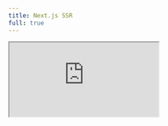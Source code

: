 ```yaml
---
title: Next.js SSR
full: true
---
```


<iframe
    src="https://codesandbox.io/embed/swr-ssr-0huort?file=/pages/index.js?codemirror=1&fontsize=14&theme=dark&autoresize=1&hidenavigation=1"
    style={{
        width: "100%",
        height: "100%",
        border: 0,
        overflow: "hidden",
        background: "rgb(21, 21, 21)",
    }}
    title="SWR - Next.js SSR"
    allow="accelerometer; ambient-light-sensor; camera; encrypted-media; geolocation; gyroscope; hid; microphone; midi; payment; usb; vr; xr-spatial-tracking"
    sandbox="allow-autoplay allow-forms allow-modals allow-popups allow-presentation allow-same-origin allow-scripts"
/>
